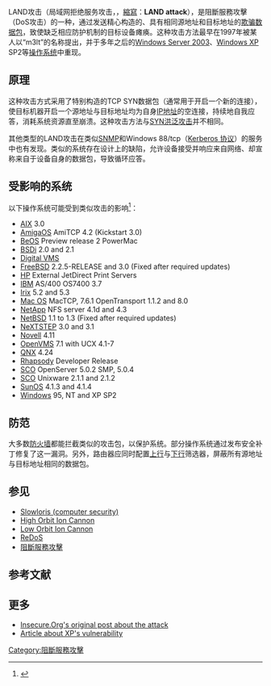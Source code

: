 {{onesource|time=2017-02-18T06:54:07+00:00}}
{{refimprove|time=2017-02-18T06:54:07+00:00}}
{{noteTA|T=zh-hans:LAND攻击;zh-hk:LAND攻擊;zh-tw:LAND攻擊;
|G1=IT
|1=zh-hans:拒绝服务攻击; zh-hant:阻斷服務攻擊;
}}
{{各地中文名
|tw=LAND攻擊
|hk=LAND攻擊
|cn=LAND攻击
}}
LAND攻击（局域网拒绝服务攻击，{{lang-en|Local Area Network Denial attack}}，[[縮寫|縮寫]]：'''LAND attack'''），是阻斷服務攻擊（DoS攻击）的一种，通过发送精心构造的、具有相同源地址和目标地址的[[欺騙攻擊|欺骗]][[網路封包|数据包]]，致使缺乏相应防护机制的目标设备瘫痪。这种攻击方法最早在1997年被某人以“m3lt”的名称提出，并于多年之后的[[Windows_Server_2003|Windows Server 2003]]、[[Windows_XP|Windows XP]] SP2等[[操作系统|操作系统]]中重现。

==原理==
这种攻击方式采用了特别构造的TCP SYN数据包（通常用于开启一个新的连接），使目标机器开启一个源地址与目标地址均为自身[[IP地址|IP地址]]的空连接，持续地自我应答，消耗系统资源直至崩溃。这种攻击方法与[[SYN_flood|SYN洪泛攻击]]并不相同。

其他类型的LAND攻击在类似[[SNMP|SNMP]]和Windows 88/tcp（[[Kerberos_协议|Kerberos 协议]]）的服务中也有发现。类似的系统存在设计上的缺陷，允许设备接受并响应来自网络、却宣称来自于设备自身的数据包，导致循环应答。

==受影响的系统==
以下操作系统可能受到类似攻击的影响<ref>{{Cite web |url=http://insecure.org/sploits/land.ip.DOS.html |title=存档副本 |accessdate=2017-02-18 |archive-date=2019-10-18 |archive-url=https://web.archive.org/web/20191018092108/https://insecure.org/sploits/land.ip.DOS.html |dead-url=no }}</ref>：
* [[AIX_operating_system|AIX]] 3.0
* [[AmigaOS|AmigaOS]] AmiTCP 4.2 (Kickstart 3.0)
* [[BeOS|BeOS]]  Preview release 2 PowerMac
* [[BSD/OS|BSDi]] 2.0 and 2.1
* [[OpenVMS|Digital VMS]]
* [[FreeBSD|FreeBSD]] 2.2.5-RELEASE and 3.0 (Fixed after required updates)
* [[Hewlett-Packard|HP]] External JetDirect Print Servers
* [[IBM|IBM]] AS/400 OS7400 3.7
* [[Irix|Irix]] 5.2 and 5.3
* [[Mac_OS|Mac OS]] MacTCP, 7.6.1 OpenTransport 1.1.2  and 8.0
* [[NetApp|NetApp]] NFS server 4.1d and 4.3
* [[NetBSD|NetBSD]] 1.1 to 1.3 (Fixed after required updates)
* [[NeXTSTEP|NeXTSTEP]] 3.0 and 3.1
* [[Novell|Novell]] 4.11
* [[OpenVMS|OpenVMS]] 7.1 with UCX 4.1-7
* [[QNX|QNX]] 4.24
* [[Rhapsody_(operating_system)|Rhapsody]] Developer Release
* [[SCO_Group|SCO]] OpenServer 5.0.2 SMP, 5.0.4
* [[SCO_Group|SCO]] Unixware 2.1.1 and 2.1.2
* [[SunOS|SunOS]] 4.1.3 and 4.1.4
* [[Microsoft_Windows|Windows]] 95, NT and XP SP2

==防范==
大多数[[防火墙|防火墙]]都能拦截类似的攻击包，以保护系统。部分操作系统通过发布安全补丁修复了这一漏洞。另外，路由器应同时配置[[Egress_filtering|上行]]与[[Ingress_filtering|下行]]筛选器，屏蔽所有源地址与目标地址相同的数据包。

==参见==
* [[Slowloris_(computer_security)|Slowloris (computer security)]]
* [[High_Orbit_Ion_Cannon|High Orbit Ion Cannon]]
* [[Low_Orbit_Ion_Cannon|Low Orbit Ion Cannon]]
* [[ReDoS|ReDoS]]
* [[阻斷服務攻擊|阻斷服務攻擊]]

==参考文献==
{{Reflist}}

==更多==
*[http://insecure.org/sploits/land.ip.DOS.html Insecure.Org's original post about the attack] {{Wayback|url=http://insecure.org/sploits/land.ip.DOS.html |date=20191018092108 }}
*[http://www.internetnews.com/security/article.php/3488171 Article about XP's vulnerability] {{Wayback|url=http://www.internetnews.com/security/article.php/3488171 |date=20190809101832 }}

[[Category:阻斷服務攻擊|Category:阻斷服務攻擊]]